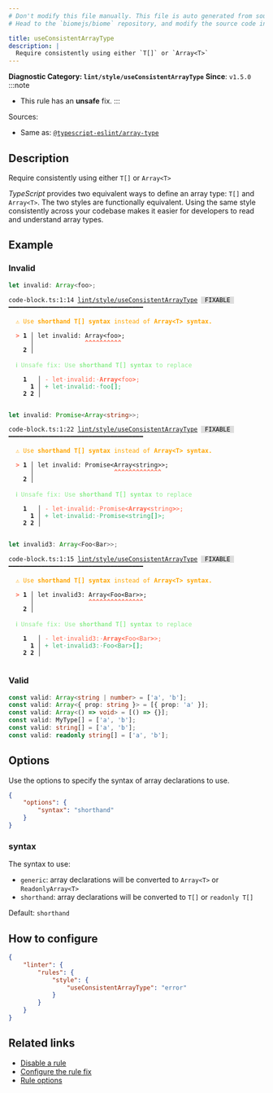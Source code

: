 ```yaml
---
# Don't modify this file manually. This file is auto generated from source, and you will lose your changes next time the website is built.
# Head to the `biomejs/biome` repository, and modify the source code in there.

title: useConsistentArrayType
description: |
  Require consistently using either `T[]` or `Array<T>`
---
```


**Diagnostic Category: `lint/style/useConsistentArrayType`**
<Tabs>
<TabItem label="TypeScript and TSX" icon="seti:typescript">
**Since**: `v1.5.0`
:::note
- This rule has an **unsafe** fix.
:::

Sources: 
- Same as: <a href="https://typescript-eslint.io/rules/array-type" target="_blank"><code>@typescript-eslint/array-type</code></a>

## Description
Require consistently using either `T[]` or `Array<T>`

_TypeScript_ provides two equivalent ways to define an array type: `T[]` and `Array<T>`.
The two styles are functionally equivalent.
Using the same style consistently across your codebase makes it easier for developers to read and understand array types.

## Example

### Invalid

```ts
let invalid: Array<foo>;
```

<pre class="language-text"><code class="language-text">code-block.ts:1:14 <a href="https://biomejs.dev/linter/rules/use-consistent-array-type">lint/style/useConsistentArrayType</a> <span style="color: #000; background-color: #ddd;"> FIXABLE </span> ━━━━━━━━━━━━━━━━━━━━━━━━━━━━━━━━━━━━━<br /><br />  <strong><span style="color: Orange;">⚠</span></strong> <span style="color: Orange;">Use </span><span style="color: Orange;"><strong>shorthand T[] syntax</strong></span><span style="color: Orange;"> instead of </span><span style="color: Orange;"><strong>Array&lt;T&gt; syntax.</strong></span><br />  <br />  <strong><span style="color: Tomato;">&gt;</span></strong> <strong>1 │ </strong>let invalid: Array&lt;foo&gt;;<br />   <strong>   │ </strong>             <strong><span style="color: Tomato;">^</span></strong><strong><span style="color: Tomato;">^</span></strong><strong><span style="color: Tomato;">^</span></strong><strong><span style="color: Tomato;">^</span></strong><strong><span style="color: Tomato;">^</span></strong><strong><span style="color: Tomato;">^</span></strong><strong><span style="color: Tomato;">^</span></strong><strong><span style="color: Tomato;">^</span></strong><strong><span style="color: Tomato;">^</span></strong><strong><span style="color: Tomato;">^</span></strong><br />    <strong>2 │ </strong><br />  <br />  <strong><span style="color: lightgreen;">ℹ</span></strong> <span style="color: lightgreen;">Unsafe fix</span><span style="color: lightgreen;">: </span><span style="color: lightgreen;">Use </span><span style="color: lightgreen;"><strong>shorthand T[] syntax</strong></span><span style="color: lightgreen;"> to replace</span><br />  <br />    <strong>1</strong>  <strong> │ </strong><span style="color: Tomato;">-</span> <span style="color: Tomato;">l</span><span style="color: Tomato;">e</span><span style="color: Tomato;">t</span><span style="color: Tomato;"><span style="opacity: 0.8;">·</span></span><span style="color: Tomato;">i</span><span style="color: Tomato;">n</span><span style="color: Tomato;">v</span><span style="color: Tomato;">a</span><span style="color: Tomato;">l</span><span style="color: Tomato;">i</span><span style="color: Tomato;">d</span><span style="color: Tomato;">:</span><span style="color: Tomato;"><span style="opacity: 0.8;">·</span></span><span style="color: Tomato;"><strong>A</strong></span><span style="color: Tomato;"><strong>r</strong></span><span style="color: Tomato;"><strong>r</strong></span><span style="color: Tomato;"><strong>a</strong></span><span style="color: Tomato;"><strong>y</strong></span><span style="color: Tomato;"><strong>&lt;</strong></span><span style="color: Tomato;">f</span><span style="color: Tomato;">o</span><span style="color: Tomato;">o</span><span style="color: Tomato;"><strong>&gt;</strong></span><span style="color: Tomato;">;</span><br />      <strong>1</strong><strong> │ </strong><span style="color: MediumSeaGreen;">+</span> <span style="color: MediumSeaGreen;">l</span><span style="color: MediumSeaGreen;">e</span><span style="color: MediumSeaGreen;">t</span><span style="color: MediumSeaGreen;"><span style="opacity: 0.8;">·</span></span><span style="color: MediumSeaGreen;">i</span><span style="color: MediumSeaGreen;">n</span><span style="color: MediumSeaGreen;">v</span><span style="color: MediumSeaGreen;">a</span><span style="color: MediumSeaGreen;">l</span><span style="color: MediumSeaGreen;">i</span><span style="color: MediumSeaGreen;">d</span><span style="color: MediumSeaGreen;">:</span><span style="color: MediumSeaGreen;"><span style="opacity: 0.8;">·</span></span><span style="color: MediumSeaGreen;">f</span><span style="color: MediumSeaGreen;">o</span><span style="color: MediumSeaGreen;">o</span><span style="color: MediumSeaGreen;"><strong>[</strong></span><span style="color: MediumSeaGreen;"><strong>]</strong></span><span style="color: MediumSeaGreen;">;</span><br />    <strong>2</strong> <strong>2</strong><strong> │ </strong>  <br />  <br /></code></pre>

```ts
let invalid: Promise<Array<string>>;
```

<pre class="language-text"><code class="language-text">code-block.ts:1:22 <a href="https://biomejs.dev/linter/rules/use-consistent-array-type">lint/style/useConsistentArrayType</a> <span style="color: #000; background-color: #ddd;"> FIXABLE </span> ━━━━━━━━━━━━━━━━━━━━━━━━━━━━━━━━━━━━━<br /><br />  <strong><span style="color: Orange;">⚠</span></strong> <span style="color: Orange;">Use </span><span style="color: Orange;"><strong>shorthand T[] syntax</strong></span><span style="color: Orange;"> instead of </span><span style="color: Orange;"><strong>Array&lt;T&gt; syntax.</strong></span><br />  <br />  <strong><span style="color: Tomato;">&gt;</span></strong> <strong>1 │ </strong>let invalid: Promise&lt;Array&lt;string&gt;&gt;;<br />   <strong>   │ </strong>                     <strong><span style="color: Tomato;">^</span></strong><strong><span style="color: Tomato;">^</span></strong><strong><span style="color: Tomato;">^</span></strong><strong><span style="color: Tomato;">^</span></strong><strong><span style="color: Tomato;">^</span></strong><strong><span style="color: Tomato;">^</span></strong><strong><span style="color: Tomato;">^</span></strong><strong><span style="color: Tomato;">^</span></strong><strong><span style="color: Tomato;">^</span></strong><strong><span style="color: Tomato;">^</span></strong><strong><span style="color: Tomato;">^</span></strong><strong><span style="color: Tomato;">^</span></strong><strong><span style="color: Tomato;">^</span></strong><br />    <strong>2 │ </strong><br />  <br />  <strong><span style="color: lightgreen;">ℹ</span></strong> <span style="color: lightgreen;">Unsafe fix</span><span style="color: lightgreen;">: </span><span style="color: lightgreen;">Use </span><span style="color: lightgreen;"><strong>shorthand T[] syntax</strong></span><span style="color: lightgreen;"> to replace</span><br />  <br />    <strong>1</strong>  <strong> │ </strong><span style="color: Tomato;">-</span> <span style="color: Tomato;">l</span><span style="color: Tomato;">e</span><span style="color: Tomato;">t</span><span style="color: Tomato;"><span style="opacity: 0.8;">·</span></span><span style="color: Tomato;">i</span><span style="color: Tomato;">n</span><span style="color: Tomato;">v</span><span style="color: Tomato;">a</span><span style="color: Tomato;">l</span><span style="color: Tomato;">i</span><span style="color: Tomato;">d</span><span style="color: Tomato;">:</span><span style="color: Tomato;"><span style="opacity: 0.8;">·</span></span><span style="color: Tomato;">P</span><span style="color: Tomato;">r</span><span style="color: Tomato;">o</span><span style="color: Tomato;">m</span><span style="color: Tomato;">i</span><span style="color: Tomato;">s</span><span style="color: Tomato;">e</span><span style="color: Tomato;">&lt;</span><span style="color: Tomato;"><strong>A</strong></span><span style="color: Tomato;"><strong>r</strong></span><span style="color: Tomato;"><strong>r</strong></span><span style="color: Tomato;"><strong>a</strong></span><span style="color: Tomato;"><strong>y</strong></span><span style="color: Tomato;"><strong>&lt;</strong></span><span style="color: Tomato;">s</span><span style="color: Tomato;">t</span><span style="color: Tomato;">r</span><span style="color: Tomato;">i</span><span style="color: Tomato;">n</span><span style="color: Tomato;">g</span><span style="color: Tomato;"><strong>&gt;</strong></span><span style="color: Tomato;">&gt;</span><span style="color: Tomato;">;</span><br />      <strong>1</strong><strong> │ </strong><span style="color: MediumSeaGreen;">+</span> <span style="color: MediumSeaGreen;">l</span><span style="color: MediumSeaGreen;">e</span><span style="color: MediumSeaGreen;">t</span><span style="color: MediumSeaGreen;"><span style="opacity: 0.8;">·</span></span><span style="color: MediumSeaGreen;">i</span><span style="color: MediumSeaGreen;">n</span><span style="color: MediumSeaGreen;">v</span><span style="color: MediumSeaGreen;">a</span><span style="color: MediumSeaGreen;">l</span><span style="color: MediumSeaGreen;">i</span><span style="color: MediumSeaGreen;">d</span><span style="color: MediumSeaGreen;">:</span><span style="color: MediumSeaGreen;"><span style="opacity: 0.8;">·</span></span><span style="color: MediumSeaGreen;">P</span><span style="color: MediumSeaGreen;">r</span><span style="color: MediumSeaGreen;">o</span><span style="color: MediumSeaGreen;">m</span><span style="color: MediumSeaGreen;">i</span><span style="color: MediumSeaGreen;">s</span><span style="color: MediumSeaGreen;">e</span><span style="color: MediumSeaGreen;">&lt;</span><span style="color: MediumSeaGreen;">s</span><span style="color: MediumSeaGreen;">t</span><span style="color: MediumSeaGreen;">r</span><span style="color: MediumSeaGreen;">i</span><span style="color: MediumSeaGreen;">n</span><span style="color: MediumSeaGreen;">g</span><span style="color: MediumSeaGreen;"><strong>[</strong></span><span style="color: MediumSeaGreen;"><strong>]</strong></span><span style="color: MediumSeaGreen;">&gt;</span><span style="color: MediumSeaGreen;">;</span><br />    <strong>2</strong> <strong>2</strong><strong> │ </strong>  <br />  <br /></code></pre>

```ts
let invalid3: Array<Foo<Bar>>;
```

<pre class="language-text"><code class="language-text">code-block.ts:1:15 <a href="https://biomejs.dev/linter/rules/use-consistent-array-type">lint/style/useConsistentArrayType</a> <span style="color: #000; background-color: #ddd;"> FIXABLE </span> ━━━━━━━━━━━━━━━━━━━━━━━━━━━━━━━━━━━━━<br /><br />  <strong><span style="color: Orange;">⚠</span></strong> <span style="color: Orange;">Use </span><span style="color: Orange;"><strong>shorthand T[] syntax</strong></span><span style="color: Orange;"> instead of </span><span style="color: Orange;"><strong>Array&lt;T&gt; syntax.</strong></span><br />  <br />  <strong><span style="color: Tomato;">&gt;</span></strong> <strong>1 │ </strong>let invalid3: Array&lt;Foo&lt;Bar&gt;&gt;;<br />   <strong>   │ </strong>              <strong><span style="color: Tomato;">^</span></strong><strong><span style="color: Tomato;">^</span></strong><strong><span style="color: Tomato;">^</span></strong><strong><span style="color: Tomato;">^</span></strong><strong><span style="color: Tomato;">^</span></strong><strong><span style="color: Tomato;">^</span></strong><strong><span style="color: Tomato;">^</span></strong><strong><span style="color: Tomato;">^</span></strong><strong><span style="color: Tomato;">^</span></strong><strong><span style="color: Tomato;">^</span></strong><strong><span style="color: Tomato;">^</span></strong><strong><span style="color: Tomato;">^</span></strong><strong><span style="color: Tomato;">^</span></strong><strong><span style="color: Tomato;">^</span></strong><strong><span style="color: Tomato;">^</span></strong><br />    <strong>2 │ </strong><br />  <br />  <strong><span style="color: lightgreen;">ℹ</span></strong> <span style="color: lightgreen;">Unsafe fix</span><span style="color: lightgreen;">: </span><span style="color: lightgreen;">Use </span><span style="color: lightgreen;"><strong>shorthand T[] syntax</strong></span><span style="color: lightgreen;"> to replace</span><br />  <br />    <strong>1</strong>  <strong> │ </strong><span style="color: Tomato;">-</span> <span style="color: Tomato;">l</span><span style="color: Tomato;">e</span><span style="color: Tomato;">t</span><span style="color: Tomato;"><span style="opacity: 0.8;">·</span></span><span style="color: Tomato;">i</span><span style="color: Tomato;">n</span><span style="color: Tomato;">v</span><span style="color: Tomato;">a</span><span style="color: Tomato;">l</span><span style="color: Tomato;">i</span><span style="color: Tomato;">d</span><span style="color: Tomato;">3</span><span style="color: Tomato;">:</span><span style="color: Tomato;"><span style="opacity: 0.8;">·</span></span><span style="color: Tomato;"><strong>A</strong></span><span style="color: Tomato;"><strong>r</strong></span><span style="color: Tomato;"><strong>r</strong></span><span style="color: Tomato;"><strong>a</strong></span><span style="color: Tomato;"><strong>y</strong></span><span style="color: Tomato;"><strong>&lt;</strong></span><span style="color: Tomato;">F</span><span style="color: Tomato;">o</span><span style="color: Tomato;">o</span><span style="color: Tomato;">&lt;</span><span style="color: Tomato;">B</span><span style="color: Tomato;">a</span><span style="color: Tomato;">r</span><span style="color: Tomato;"><strong>&gt;</strong></span><span style="color: Tomato;">&gt;</span><span style="color: Tomato;">;</span><br />      <strong>1</strong><strong> │ </strong><span style="color: MediumSeaGreen;">+</span> <span style="color: MediumSeaGreen;">l</span><span style="color: MediumSeaGreen;">e</span><span style="color: MediumSeaGreen;">t</span><span style="color: MediumSeaGreen;"><span style="opacity: 0.8;">·</span></span><span style="color: MediumSeaGreen;">i</span><span style="color: MediumSeaGreen;">n</span><span style="color: MediumSeaGreen;">v</span><span style="color: MediumSeaGreen;">a</span><span style="color: MediumSeaGreen;">l</span><span style="color: MediumSeaGreen;">i</span><span style="color: MediumSeaGreen;">d</span><span style="color: MediumSeaGreen;">3</span><span style="color: MediumSeaGreen;">:</span><span style="color: MediumSeaGreen;"><span style="opacity: 0.8;">·</span></span><span style="color: MediumSeaGreen;">F</span><span style="color: MediumSeaGreen;">o</span><span style="color: MediumSeaGreen;">o</span><span style="color: MediumSeaGreen;">&lt;</span><span style="color: MediumSeaGreen;">B</span><span style="color: MediumSeaGreen;">a</span><span style="color: MediumSeaGreen;">r</span><span style="color: MediumSeaGreen;">&gt;</span><span style="color: MediumSeaGreen;"><strong>[</strong></span><span style="color: MediumSeaGreen;"><strong>]</strong></span><span style="color: MediumSeaGreen;">;</span><br />    <strong>2</strong> <strong>2</strong><strong> │ </strong>  <br />  <br /></code></pre>

### Valid

```ts
const valid: Array<string | number> = ['a', 'b'];
const valid: Array<{ prop: string }> = [{ prop: 'a' }];
const valid: Array<() => void> = [() => {}];
const valid: MyType[] = ['a', 'b'];
const valid: string[] = ['a', 'b'];
const valid: readonly string[] = ['a', 'b'];
```

## Options

Use the options to specify the syntax of array declarations to use.

```json
{
    "options": {
        "syntax": "shorthand"
    }
}
```

### syntax

The syntax to use:

- `generic`: array declarations will be converted to `Array<T>` or `ReadonlyArray<T>`
- `shorthand`: array declarations will be converted to `T[]` or `readonly T[]`

Default: `shorthand`

## How to configure
```json title="biome.json"
{
	"linter": {
		"rules": {
			"style": {
				"useConsistentArrayType": "error"
			}
		}
	}
}

```
## Related links

- [Disable a rule](/linter/#disable-a-lint-rule)
- [Configure the rule fix](/linter#configure-the-rule-fix)
- [Rule options](/linter/#rule-options)

</TabItem>
</Tabs>

